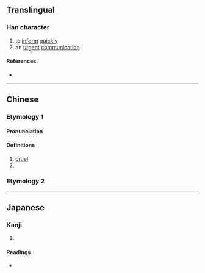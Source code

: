 {{character info/new}}
==Translingual==

===Han character===
{{Han char|rn=9|rad=人|as=07|sn=9|four=|canj=OHGR|ids=⿰亻告}}

# to [[inform]] [[quickly]]
# an [[urgent]] [[communication]]

====References====
* {{Han ref|kx=0104.130|dkj=00672|dj=0220.120|hdz=10162.100|uh=4FC8|ud=20424}}

----

==Chinese==
{{zh-forms}}

===Etymology 1===

====Pronunciation====
{{zh-pron
|m=kù
|c=guk1
|mc=
|oc=
|ma=
|cat=a,pn
}}

====Definitions====
{{zh-hanzi}}

# [[cruel]]
# {{zh-alt-term|嚳}}

===Etymology 2===
{{zh-see|靠|ss}}

----

==Japanese==

===Kanji===
{{ja-kanji|grade=|rs=人07}}

# {{defn|lang=ja|sort=人07}}

====Readings====
* {{ja-readings|on=[[こく]] (koku)|kun=}}